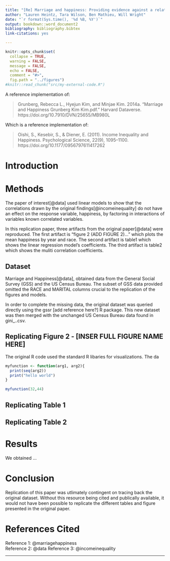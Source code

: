 ```yaml
---
title: "[Re] Marriage and happiness: Providing evidence against a relationship between inequality and happiness in Oishi, Kesebir, and Diener (2011)"
author: "Lauren Heintz, Tara Wilson, Ben Mathieu, Will Wright"
date: "`r format(Sys.time(), '%d %B, %Y')`"
output: bookdown::word_document2
bibliography: bibliography.bibtex
link-citations: yes

---
```


``` r
knitr::opts_chunk$set(
  collapse = TRUE,
  warning = FALSE,
  message = FALSE,
  echo = FALSE,
  comment = "#>",
  fig.path = "../figures")
#knitr::read_chunk("src/my-external-code.R")
```

A reference implementation of:

> Grunberg, Rebecca L., Hyejun Kim, and Minjae Kim. 2014a. “Marriage and Happiness Grunberg Kim Kim.pdf.” Harvard Dataverse. https://doi.org/10.7910/DVN/25655/MB980L

Which is a reference implementation of:

> Oishi, S., Kesebir, S., & Diener, E. (2011). Income Inequality and Happiness. Psychological Science, 22(9), 1095–1100. https://doi.org/10.1177/0956797611417262



# Introduction



# Methods

The paper of interest[@data] used linear models to show that the correlations drawn by the original findings[@incomeinequality] do not have an effect on the response variable, happiness, by factoring in interactions of variables known correlated variables.

In this replication paper, three artifacts from the original paper[@data] were reproduced. The first artifact is "figure 2 (ADD FIGURE 2)..." which plots the mean happiness by year and race. The second artifact is table1 which shows the linear regression model's coefficients. The third artifact is table2 which shows the muliti correlation coefficients.

## Dataset

Marriage and Happiness[@data], obtained data from the General Social Survey (GSS) and the US Census Bureau. The subset of GSS data provided omitted the RACE and MARITAL columns crucial to the replication of the figures and models. 

In order to complete the missing data, the original dataset was queried directly using the gssr [add reference here?] R package. This new dataset was then merged with the unchanged US Census Bureau data found in gini_..csv.

## Replicating Figure 2 - [INSER FULL FIGURE NAME HERE]

The original R code used the standard R libaries for visualizations. The da

```r

myfunction <- function(arg1, arg2){
  print(seq(arg2))
  print("hello world")
}

myfunction(32,44)

```


## Replicating Table 1


## Replicating Table 2


# Results

We obtained ...



# Conclusion

Replication of this paper was utlimately contingent on tracing back the original dataset. Without this resource being cited and publically available, it would not have been possible to replicate the different tables and figure presented in the original paper.

# References Cited

Reference 1: @marriagehappiness  
Reference 2: @data
Reference 3: @incomeinequality

---

